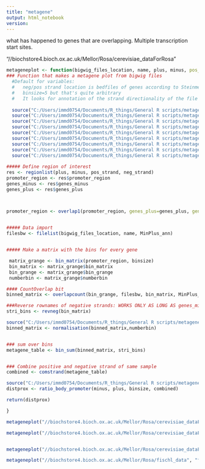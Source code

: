 ---
title: "metagene"
output: html_notebook
version: 
---


############ what has happened to genes that are overlapping. Multiple transcription start sites.

"//biochstore4.bioch.ox.ac.uk/Mellor/Rosa/cerevisiae_dataForRosa"




```{r}
metageneplot <- function(bigwig_files_location, name, plus, minus, pos_strand="//biochstore4.bioch.ox.ac.uk/Mellor/Rosa/pos_strand_annotations.bed", neg_strand="//biochstore4.bioch.ox.ac.uk/Mellor/Rosa/neg_strand_annotations.bed", binsize=5, MinPlus_ann=c("plus|posstrand|unipos","minus|negstrand|unimin")) {
### Function that makes a metagene plot from bigwig files
  #Default for variables: 
  #   neg/pos strand location is bedfiles of genes according to Steinmetz lab Pechano et al. 2013
  #   binsize=5 but that's quite arbitrary
  #   It looks for annotation of the strand directionality of the file name, standard it would recognise "plus|posstrand|unipos","minus|negstrand|unimin". Specify as a string if it's different in the file names.
  
  source("C:/Users/immd0754/Documents/R_things/General R scripts/metagene/geneslist_FUN_subsetlength.R")
  source("C:/Users/immd0754/Documents/R_things/General R scripts/metagene/metagene_filelist_FUN.R")
  source("C:/Users/immd0754/Documents/R_things/General R scripts/metagene/bin_genelist_FUN.R")
  source("C:/Users/immd0754/Documents/R_things/General R scripts/metagene/countoverlap_fun.R")
  source("C:/Users/immd0754/Documents/R_things/General R scripts/metagene/revneg_FUN.R")
  source("C:/Users/immd0754/Documents/R_things/General R scripts/metagene/bin_sum_withapply_FUN.R")
  source("C:/Users/immd0754/Documents/R_things/General R scripts/metagene/combstrand_FUN.R")
  source("C:/Users/immd0754/Documents/R_things/General R scripts/metagene/graph_samples_FUN.R")
  source("C:/Users/immd0754/Documents/R_things/General R scripts/metagene/overlap1_FUN.R")
  
##### Define region of interest
res <- regionlist(plus, minus, pos_strand, neg_strand)
promoter_region <- res$promoter_region
genes_minus <- res$genes_minus
genes_plus <- res$genes_plus



promoter_region <- overlap1(promoter_region, genes_plus=genes_plus, genes_minus=genes_minus, minus)
  

##### Data import
filesbw <- filelist(bigwig_files_location, name, MinPlus_ann)


##### Make a matrix with the bins for every gene

 matrix_grange <- bin_matrix(promoter_region, binsize)
 bin_matrix <- matrix_grange$bin_matrix
 bin_grange <- matrix_grange$bin_grange
 numberbin <- matrix_grange$numberbin

#### CountOverlap bit
binned_matrix <- overlapcount(bin_grange, filesbw, bin_matrix, MinPlus_ann)

###Reverse rownames of negative strands: WORKS ONLY AS LONG AS genes_minus is first half, otherwise you have to change this bit
stri_bins <- revneg(bin_matrix)

source("C:/Users/immd0754/Documents/R_things/General R scripts/metagene/normalisiation_FUN.R")
binned_matrix <- normalisation(binned_matrix,numberbin)


### sum over bins
metagene_table <- bin_sum(binned_matrix, stri_bins)


### Combine positive and negative strand of same sample
combined <- comstrand(metagene_table)

source("C:/Users/immd0754/Documents/R_things/General R scripts/metagene/distal_proximal_ratio.R")
distprox <- ratio_body_promoter(minus, plus, binsize, combined)

return(distprox)

}

```


```{r}

metageneplot("//biochstore4.bioch.ox.ac.uk/Mellor/Rosa/cerevisiae_dataForRosa", "churchman", plus=2000, minus=200, binsize=20)

```


```{r}
metageneplot("//biochstore4.bioch.ox.ac.uk/Mellor/Rosa/cerevisiae_dataForRosa/xrn1_glugalData/NETseq/bigwigs", "", plus=1000, minus=250)



```


```{r}
metageneplot("//biochstore4.bioch.ox.ac.uk/Mellor/Rosa/cerevisiae_dataForRosa", "booth", plus=1000, minus=250)


```



```{r}
metageneplot("//biochstore4.bioch.ox.ac.uk/Mellor/Rosa/fischl_data", "fischl", plus=1000, minus=250)
```
